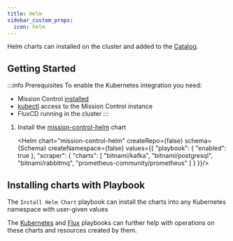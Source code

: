 ```yaml
---
title: Helm
sidebar_custom_props:
  icon: helm
---
```



Helm charts can installed on the cluster and added to the [Catalog](/guide/config-db).

## Getting Started

:::info Prerequisites
To enable the Kubernetes integration you need:

- Mission Control [installed](/installation/)
- [kubectl](/installation/saas/kubectl) access to the Mission Control instance
- FluxCD running in the cluster
:::


1. Install the [mission-control-helm](https://artifacthub.io/packages/helm/flanksource/mission-control-helm) chart

   <Helm chart="mission-control-helm"
   createRepo={false}
   schema={Schema}
   createNamespace={false}
   values={{
    "playbook": {
        "enabled": true
    },
    "scraper": {
        "charts": [
            "bitnami/kafka",
            "bitnami/postgresql",
            "bitnami/rabbitmq",
            "prometheus-community/prometheus"
        ]
    }
   }}/>


## Installing charts with Playbook

The `Install Helm Chart` playbook can install the charts into any Kubernetes namespace with user-given values

<Screenshot img="/img/helm-integration-playbook.png" />

The [Kubernetes](/integrations/kubernetes/playbooks) and [Flux](/integrations/flux/playbooks) playbooks can further help with operations on these charts and resources created by them.
